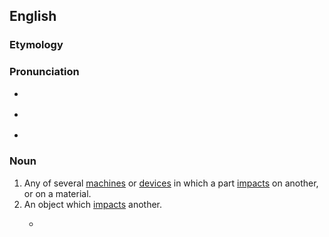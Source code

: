 ==English==

===Etymology===
{{suffix|en|impact|or}}

===Pronunciation===
* {{a|GA}} {{IPA|en|/ɪmˈpæktɚ/}}
* {{a|RP}} {{IPA|en|/ɪmˈpæktə/}}
* {{rhymes|en|æktə(ɹ)}}

===Noun===
{{en-noun}}

# Any of several [[machine]]s or [[device]]s in which a part [[impact]]s on another, or on a material.
# An object which [[impact]]s another.
#: {{syn|en|impactite}}
#* {{quote-journal|en|author=Becky Ferreira|title=Where Did the Dinosaur-Killing Impactor Come From?|work=The New York Times|date=2021-02-15|url=https://www.nytimes.com/2021/02/15/science/dinosaur-extinction-kt-comet-asteroid.html|issn=0362-4331|passage=Although Dr. Bottke remains unconvinced that the '''impactor''' had a cometary origin, he noted that the asteroid explanation also raised many exciting and unresolved questions.}}
